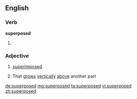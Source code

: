 ==English==

===Verb===
'''superposed'''

# {{en-past of|superpose}}

===Adjective===
{{en-adj|-}}

# [[superimposed]]
# {{botany}} That [[grow]]s [[vertically]] [[above]] another part

[[de:superposed]]
[[mg:superposed]]
[[ta:superposed]]
[[vi:superposed]]
[[zh:superposed]]